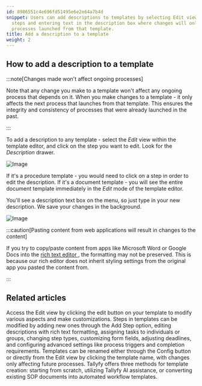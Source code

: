 ```yaml
---
id: 8986551c4e696fd51495e6e2e64a7b4d
snippet: Users can add descriptions to templates by selecting Edit view clicking on
  steps and entering text in the description box where changes will only impact future
  processes launched from that template.
title: Add a description to a template
weight: 2
---
```


## How to add a description to a template

:::note[Changes made won't affect ongoing processes]

Note that any change you make to a template won't affect any ongoing process that depends on it. When you make changes to a template - it only affects the next process that launches from that template. This ensures the integrity and consistency of processes that were already launched in the past.

:::

To add a description to any template - select the _Edit_ view within the template editor, and click on the step you want to edit. Look for the _Description_ drawer.

![Image](https://screenshots.tallyfy.com/tallyfy%2Fpro%2Fdesktop-light-click-config-template.png)

If it's a procedure template - you would need to click on a step in order to edit the description. If it's a document template - you will see the entire document template immediately in the _Edit_ mode of the template editor.

You'll see a description text box on the menu, so just type in your new description. We save your changes in the background.

![Image](https://screenshots.tallyfy.com/tallyfy%2Fpro%2Fdesktop-light-description-template.png)

:::caution[Pasting content from web applications will result in changes to the content]

If you try to copy/paste content from apps like Microsoft Word or Google Docs into the [ rich text editor ](/products/pro/tracking-and-tasks/tasks/edit-task/how-can-i-use-tallyfys-rich-text-editor-for-tasks/), the formatting may not be preserved. This is because our rich editor does not inherit styling settings from the original app you pasted the content from.

:::


## Related articles
<CardGrid>
<LinkTitleCard header="<b>Templates > Edit a template</b>" href="/products/pro/documenting/templates/edit-templates/" > Access the Edit view by clicking the edit button on your template to modify various aspects and make customizations. </LinkTitleCard>
<LinkTitleCard header="<b>Edit Templates > Edit steps</b>" href="/products/pro/documenting/templates/edit-templates/edit-steps/" > Steps in templates can be modified by adding new ones through the Add Step option, editing descriptions with rich text formatting, assigning tasks to individuals or groups, changing step types, customizing form fields, adjusting deadlines, and configuring advanced settings like process triggers and completion requirements. </LinkTitleCard>
<LinkTitleCard header="<b>Edit Templates > Rename a template</b>" href="/products/pro/documenting/templates/edit-templates/change-name/" > Templates can be renamed either through the Config button or directly from the Edit view by clicking the template name, with changes only affecting future processes. </LinkTitleCard>
<LinkTitleCard header="<b>Templates > Create a template</b>" href="/products/pro/documenting/templates/create-template/" > Tallyfy offers three methods for template creation: starting from scratch, utilizing Tallyfy AI assistance, or converting existing SOP documents into automated workflow templates. </LinkTitleCard>
</CardGrid>
